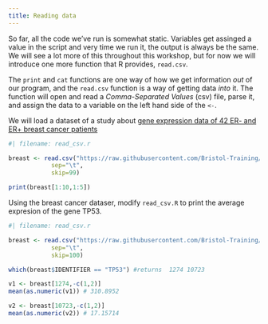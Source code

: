 ```yaml
---
title: Reading data
---
```



So far, all the code we've run is somewhat static. Variables get assinged a value in the script and very time we run it, the output is always be the same. We will see a lot more of this throughout this workshop, but for now we will introduce one more function that R provides, `read.csv`.

The `print` and `cat` functions are one way of how we get information *out* of our program, and the `read.csv` function is a way of getting data *into* it. The function will open and read a *Comma-Separated Values* (csv) file, parse it, and assign the data to a variable on the left hand side of the `<-`.

We will load a dataset of a study about [gene expression data of 42 ER- and ER+ breast cancer patients](https://ftp.ncbi.nlm.nih.gov/geo/datasets/GDS3nnn/GDS3716/soft/GDS3716.soft.gz)


```r
#| filename: read_csv.r

breast <- read.csv("https://raw.githubusercontent.com/Bristol-Training/beginning-r/refs/heads/main/data/GDS3716.soft",
            sep="\t",
            skip=99)

print(breast[1:10,1:5])
```


::: {#exercise .callout-note title="Exercise" icon=false} 

Using the breast cancer dataser, modify `read_csv.R` to print the average expresion of the gene TP53.

:::

::: {#answer .callout-caution icon=false title='Answer' collapse="true"}
```.r
#| filename: read_csv.r

breast <- read.csv("https://raw.githubusercontent.com/Bristol-Training/beginning-r/refs/heads/main/data/GDS3716.soft",
            sep="\t",
            skip=100)

which(breast$IDENTIFIER == "TP53") #returns  1274 10723

v1 <- breast[1274,-c(1,2)]
mean(as.numeric(v1)) # 310.8952

v2 <- breast[10723,-c(1,2)]
mean(as.numeric(v2)) # 17.15714

```
:::




